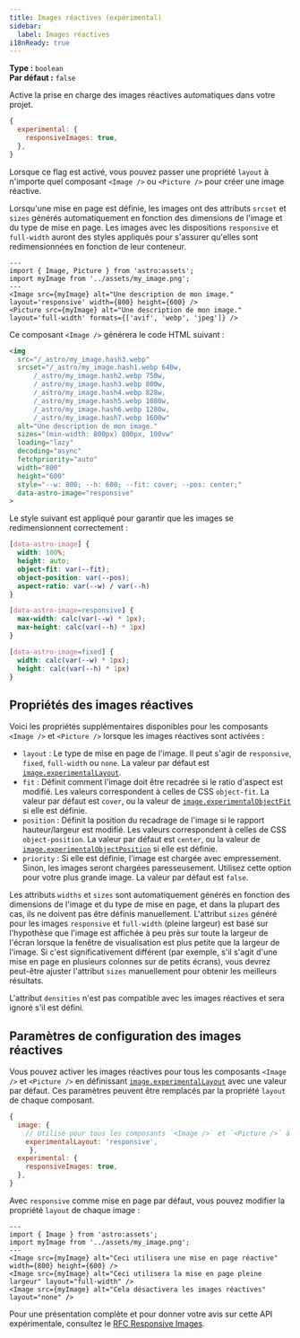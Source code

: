 ```yaml
---
title: Images réactives (expérimental)
sidebar:
  label: Images réactives
i18nReady: true
---
```



<p>

**Type :** `boolean`<br />
**Par défaut :** `false`<br />
<Since v="5.0.0" />
</p>

Active la prise en charge des images réactives automatiques dans votre projet.

```js title="astro.config.mjs"
{
  experimental: {
    responsiveImages: true,
  },
}
```

Lorsque ce flag est activé, vous pouvez passer une propriété `layout` à n'importe quel composant `<Image />` ou `<Picture />` pour créer une image réactive. 

Lorsqu'une mise en page est définie, les images ont des attributs `srcset` et `sizes` générés automatiquement en fonction des dimensions de l'image et du type de mise en page. Les images avec les dispositions `responsive` et `full-width` auront des styles appliqués pour s'assurer qu'elles sont redimensionnées en fonction de leur conteneur.

```astro title=MyComponent.astro
---
import { Image, Picture } from 'astro:assets';
import myImage from '../assets/my_image.png';
---
<Image src={myImage} alt="Une description de mon image." layout='responsive' width={800} height={600} />
<Picture src={myImage} alt="Une description de mon image." layout='full-width' formats={['avif', 'webp', 'jpeg']} />
```

Ce composant `<Image />` générera le code HTML suivant :

```html
<img
  src="/_astro/my_image.hash3.webp"
  srcset="/_astro/my_image.hash1.webp 640w,
      /_astro/my_image.hash2.webp 750w,
      /_astro/my_image.hash3.webp 800w,
      /_astro/my_image.hash4.webp 828w,
      /_astro/my_image.hash5.webp 1080w,
      /_astro/my_image.hash6.webp 1280w,
      /_astro/my_image.hash7.webp 1600w"
  alt="Une description de mon image."
  sizes="(min-width: 800px) 800px, 100vw"
  loading="lazy"
  decoding="async"
  fetchpriority="auto"
  width="800"
  height="600"
  style="--w: 800; --h: 600; --fit: cover; --pos: center;"
  data-astro-image="responsive"
>
```

Le style suivant est appliqué pour garantir que les images se redimensionnent correctement :

```css title="Styles des images réactives"
[data-astro-image] {
  width: 100%;
  height: auto;
  object-fit: var(--fit);
  object-position: var(--pos);
  aspect-ratio: var(--w) / var(--h)
}

[data-astro-image=responsive] {
  max-width: calc(var(--w) * 1px);
  max-height: calc(var(--h) * 1px)
}

[data-astro-image=fixed] {
  width: calc(var(--w) * 1px);
  height: calc(var(--h) * 1px)
}
```

## Propriétés des images réactives

Voici les propriétés supplémentaires disponibles pour les composants `<Image />` et `<Picture />` lorsque les images réactives sont activées :

- `layout` : Le type de mise en page de l'image. Il peut s'agir de `responsive`, `fixed`, `full-width` ou `none`. La valeur par défaut est [`image.experimentalLayout`](/fr/reference/configuration-reference/#imageexperimentallayout).
- `fit` : Définit comment l'image doit être recadrée si le ratio d'aspect est modifié. Les valeurs correspondent à celles de CSS `object-fit`. La valeur par défaut est `cover`, ou la valeur de [`image.experimentalObjectFit`](/fr/reference/configuration-reference/#imageexperimentalobjectfit) si elle est définie.
- `position` : Définit la position du recadrage de l'image si le rapport hauteur/largeur est modifié. Les valeurs correspondent à celles de CSS `object-position`. La valeur par défaut est `center`, ou la valeur de [`image.experimentalObjectPosition`](/fr/reference/configuration-reference/#imageexperimentalobjectposition) si elle est définie.
- `priority` : Si elle est définie, l'image est chargée avec empressement. Sinon, les images seront chargées paresseusement. Utilisez cette option pour votre plus grande image. La valeur par défaut est `false`.

Les attributs `widths` et `sizes` sont automatiquement générés en fonction des dimensions de l'image et du type de mise en page, et dans la plupart des cas, ils ne doivent pas être définis manuellement. L'attribut `sizes` généré pour les images `responsive` et `full-width` (pleine largeur)
est basé sur l'hypothèse que l'image est affichée à peu près sur toute la largeur de l'écran lorsque la fenêtre de visualisation est plus petite que la largeur de l'image. Si c'est significativement différent (par exemple, s'il s'agit d'une mise en page en plusieurs colonnes sur de petits écrans), vous devrez peut-être ajuster l'attribut `sizes` manuellement pour obtenir les meilleurs résultats.

L'attribut `densities` n'est pas compatible avec les images réactives et sera ignoré s'il est défini.

## Paramètres de configuration des images réactives

Vous pouvez activer les images réactives pour tous les composants `<Image />` et `<Picture />` en définissant [`image.experimentalLayout`](/fr/reference/configuration-reference/#imageexperimentallayout) avec une valeur par défaut. Ces paramètres peuvent être remplacés par la propriété `layout` de chaque composant.

```js title="astro.config.mjs"
{
  image: {
    // Utilisé pour tous les composants `<Image />` et `<Picture />` à moins qu'il ne soit surchargé. 
    experimentalLayout: 'responsive',
     },
  experimental: {
    responsiveImages: true,
  },
}
```

Avec `responsive` comme mise en page par défaut, vous pouvez modifier la propriété `layout` de chaque image :

```astro
---
import { Image } from 'astro:assets';
import myImage from '../assets/my_image.png';
---
<Image src={myImage} alt="Ceci utilisera une mise en page réactive" width={800} height={600} />
<Image src={myImage} alt="Ceci utilisera la mise en page pleine largeur" layout="full-width" />
<Image src={myImage} alt="Cela désactivera les images réactives" layout="none" />
```

Pour une présentation complète et pour donner votre avis sur cette API expérimentale, consultez le [RFC Responsive Images](https://github.com/withastro/roadmap/blob/responsive-images/proposals/0053-responsive-images.md).
